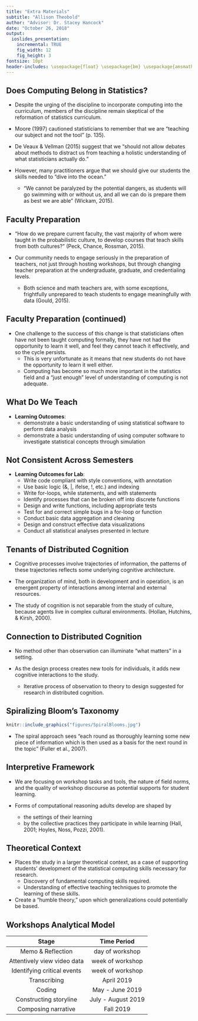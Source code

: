 ```yaml
---
title: "Extra Materials"
subtitle: "Allison Theobold"
author: "Advisor: Dr. Stacey Hancock"
date: "October 26, 2018"
output:
  ioslides_presentation:
    incremental: TRUE
    fig_width: 12
    fig_height: 3
fontsize: 10pt 
header-includes: \usepackage{float} \usepackage{bm} \usepackage{amsmath} \usepackage{amssymb} \usepackage{multicol}
---
```


## Does Computing Belong in Statistics?  

- Despite the urging of the discipline to incorporate computing into the curriculum, members of the discipline remain skeptical of the reformation of statistics curriculum.  

- Moore (1997) cautioned statisticians to remember that we are "teaching our subject and not the tool" (p. 135). 
- De Veaux & Vellman (2015) suggest that we "should not allow debates about methods to distract us from teaching a holistic understanding of what statisticians actually do."    

- However, many practitioners argue that we should give our students the skills needed to "dive into the ocean." 
    * "We cannot be paralyzed by the potential dangers, as students will go swimming with or without us, and all we can do is prepare them as best we are able" (Wickam, 2015).  

## Faculty Preparation 

- "How do we prepare current faculty, the vast majority of whom were taught in the probabilistic culture, to develop courses that teach skills from both cultures?" (Peck, Chance, Rossman, 2015). 

- Our community needs to engage seriously in the preparation of teachers, not just through hosting workshops, but through changing teacher preparation at the undergraduate, graduate, and credentialing levels. 
    * Both science and math teachers are, with some exceptions, frightfully unprepared to teach students to engage meaningfully with data (Gould, 2015).  

## Faculty Preparation (continued)  

- One challenge to the success of this change is that statisticians often have not been taught computing formally, they have not had the opportunity to learn it well, and feel they cannot teach it effectively, and so the cycle persists.  
    * This is very unfortunate as it means that new students do not have the opportunity to learn it well either. 
    * Computing has become so much more important in the statistics field and a "just enough" level of understanding of computing is not adequate.  


## What Do We Teach

- __Learning Outcomes__:
    * demonstrate a basic understanding of using statistical software to perform data analysis
    * demonstrate a basic understanding of using computer software to investigate statistical concepts through simulation
    
## Not Consistent Across Semesters 

- __Learning Outcomes for Lab__: 
    * Write code compliant with style conventions, with annotation 
    * Use basic logic (&, |, ifelse, !, etc.) and indexing  
    * Write for-loops, while statements, and with statements  
    * Identify processes that can be broken off into discrete functions  
    * Design and write functions, including appropriate tests  
    * Test for and correct simple bugs in a for-loop or function  
    * Conduct basic data aggregation and cleaning 
    * Design and construct effective data visualizations  
    * Conduct all statistical analyses presented in lecture

 
## Tenants of Distributed Cognition  

- Cognitive processes involve trajectories of information, the patterns of these trajectories reflects some underlying cognitive architecture. 

-  The organization of mind, both in development and in operation, is an emergent property of interactions among internal and external resources. 

- The study of cognition is not separable from the study of culture, because agents live in complex cultural environments. (Hollan, Hutchins, & Kirsh, 2000).    


## Connection to Distributed Cognition

- No method other than observation can illuminate "what matters" in a setting.

- As the design process creates new tools for individuals, it adds new cognitive interactions to the study.
    * Iterative process of observation to theory to design suggested for research in distributed cognition.


## Spiralizing Bloom's Taxonomy  

```r
knitr::include_graphics("figures/SpiralBlooms.jpg")
```

- The spiral approach sees "each round as thoroughly learning some new piece of information which is then used as a basis for the next round in the topic" (Fuller et al., 2007).  

## Interpretive Framework

-	We are focusing on workshop tasks and tools, the nature of field norms, and the quality of workshop discourse as potential supports for student learning.

- Forms of computational reasoning adults develop are shaped by
    * the settings of their learning
    * by the collective practices they participate in while learning (Hall, 2001; Hoyles, Noss, Pozzi, 2001).

## Theoretical Context

- Places the study in a larger theoretical context, as a case of supporting students' development of the statistical computing skills necessary for research.
    * Discovery of fundamental computing skills required.
    * Understanding of effective teaching techniques to promote the learning of these skills.

- Create a "humble theory," upon which generalizations could potentially be based.

## Workshops Analytical Model  

| Stage                               | Time Period           |  
|:----------------------------------: |:---------------------:|  
| Memo & Reflection                   | day of workshop       | 
| Attentively view video data         | week of workshop      |
| Identifying critical events         | week of workshop      | 
| Transcribing                        | April 2019            | 
| Coding                              | May - June 2019       |
| Constructing storyline              | July - August 2019    |  
| Composing narrative                 | Fall 2019             | 